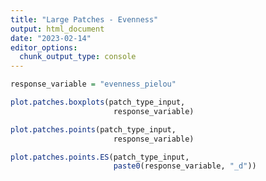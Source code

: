 ```yaml
---
title: "Large Patches - Evenness"
output: html_document
date: "2023-02-14"
editor_options: 
  chunk_output_type: console
---
```


```r
response_variable = "evenness_pielou"
```

```r
plot.patches.boxplots(patch_type_input,
                       response_variable)

plot.patches.points(patch_type_input,
                       response_variable)

plot.patches.points.ES(patch_type_input,
                       paste0(response_variable, "_d"))
```